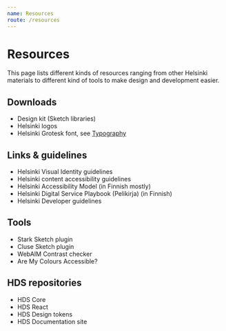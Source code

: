 ```yaml
---
name: Resources
route: /resources
---
```



# Resources

<LargeParagraph>
    This page lists different kinds of resources ranging from other Helsinki materials to different kind of tools to make design and development easier.
</LargeParagraph>

## Downloads

- <Link href="https://github.com/City-of-Helsinki/helsinki-design-system/releases" external>Design kit (Sketch libraries)</Link>
- <Link href="https://brand.hel.fi/en/logo/" external>Helsinki logos</Link>
- Helsinki Grotesk font, see [Typography](/design-tokens/typography)

## Links & guidelines

- <Link href="https://brand.hel.fi/en/" external>Helsinki Visual Identity guidelines</Link>
- <Link href="https://www.hel.fi/static/liitteet/kanslia/TPR/opas_saavutettavaan_sisaltoon_EN.pdf" external>Helsinki content accessibility guidelines</Link>
- <Link href="https://saavutettavuusmalli.hel.fi" external> Helsinki Accessibility Model (in Finnish mostly) </Link>  
- <Link href="https://pelikirja.hel.fi" external> Helsinki Digital Service Playbook (Pelikirja) (in Finnish) </Link> 
- <Link href="https://dev.hel.fi" external> Helsinki Developer guidelines </Link>

## Tools

- <Link href="https://www.getstark.co/" external>Stark Sketch plugin</Link>
- <Link href="https://cluse.cc/" external>Cluse Sketch plugin</Link>
- <Link href="https://webaim.org/resources/contrastchecker/" external>WebAIM Contrast checker</Link>
- <Link href="https://www.aremycolorsaccessible.com/" external>Are My Colours Accessible?</Link>

## HDS repositories

- <Link href="https://github.com/City-of-Helsinki/helsinki-design-system/tree/master/packages/core" external>HDS Core</Link>
- <Link href="https://github.com/City-of-Helsinki/helsinki-design-system/tree/master/packages/react" external>HDS React</Link>
- <Link href="https://github.com/City-of-Helsinki/helsinki-design-system/tree/master/packages/design-tokens" external>HDS Design tokens</Link>
- <Link href="https://github.com/City-of-Helsinki/helsinki-design-system/tree/master/site" external>HDS Documentation site</Link>
